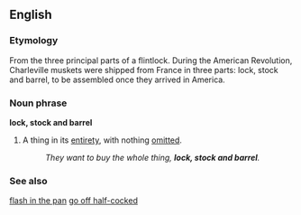 ==English==
===Etymology===
From the three principal parts of a flintlock.  During the American Revolution, Charleville muskets were shipped from France in three parts: lock, stock and barrel, to be assembled once they arrived in America.
===Noun phrase===
'''lock, stock and barrel'''

#A thing in its [[entirety]], with nothing [[omit]]ted.
#:''They want to buy the whole thing, '''lock, stock and barrel'''.''
===See also===
[[flash in the pan]]
[[go off half-cocked]]